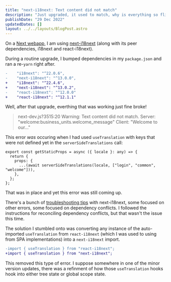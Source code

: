 ```yaml
---
title: "next-i18next: Text content did not match"
description: "Just upgraded, it used to match, why is everything so flimsy?"
publishDate: "29 Dec 2022"
updatedDates: []
layout: ../../layouts/BlogPost.astro
---
```


On a [Next webapp](https://nextjs.org/), I am using [next-i18next](https://github.com/i18next/next-i18next) (along with its peer dependencies, i18next and react-i18next).

During a routine upgrade, I bumped dependencies in my `package.json` and ran a re-`yarn` right after.

```diff
-    "i18next": "^22.0.6",
-    "next-i18next": "^13.0.0",
+    "i18next": "^22.4.6",
+    "next-i18next": "^13.0.2",
-    "react-i18next": "^12.0.0"
+    "react-i18next": "^12.1.1"
```

Well, after that upgrade, everthing that was working just fine broke!

> next-dev.js?3515:20 Warning: Text content did not match. Server: "welcome:business_units.welcome_message" Client: "Welcome to our..."

This error _was_ occuring when I had used `useTranslation` with keys that were not defined yet in the `serverSideTranslations` call:

```
export const getStaticProps = async ({ locale }: any) => {
  return {
    props: {
      ...(await serverSideTranslations(locale, ["login", "common", "welcome"])),
    },
  };
};
````

That was in place and yet this error was still coming up.

There's a bunch of [troubleshooting tips](https://github.com/i18next/next-i18next/blob/master/TROUBLESHOOT.md#how-to-explicitly-pass-the-config) with next-i18next, some focused on other errors, some focused on dependency conflicts. I followed the instructions for reconciling dependency conflicts, but that wasn't the issue this time.

The solution I stumbled onto was converting any instance of the auto-imported `useTranslation` from `react-i18next` (which I was used to using from SPA implementations) into a `next-i18next` import.

```diff
-import { useTranslation } from "react-i18next";
+import { useTranslation } from "next-i18next";
```

This removed this type of error. I suppose somewhere in one of the minor version updates, there was a refinment of how those `useTranslation` hooks hook into either tree state or global scope state.